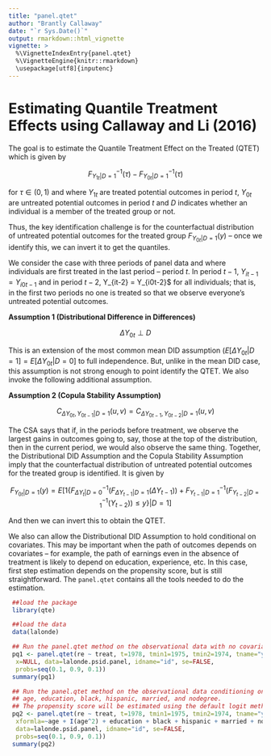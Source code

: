 ```yaml
---
title: "panel.qtet"
author: "Brantly Callaway"
date: "`r Sys.Date()`"
output: rmarkdown::html_vignette
vignette: >
  %\VignetteIndexEntry{panel.qtet}
  %\VignetteEngine{knitr::rmarkdown}
  \usepackage[utf8]{inputenc}
---
```


# Estimating Quantile Treatment Effects using Callaway and Li (2016)

The goal is to estimate the Quantile Treatment Effect on the Treated (QTET) which is given by

$$ F^{-1}_{Y_{1t}|D=1}(\tau) - F^{-1}_{Y_{0t}|D=1}(\tau) $$

for $\tau \in (0,1)$ and where $Y_{1t}$ are treated potential outcomes in period $t$, $Y_{0t}$ are untreated potential outcomes in period $t$ and $D$ indicates whether an individual is a member of the treated group or not.

Thus, the key identification challenge is for the counterfactual distribution of untreated potential outcomes for the treated group $F_{Y_{0t}|D=1}(y)$ -- once we identify this, we can invert it to get the quantiles.

We consider the case with three periods of panel data and where individuals are first treated in the last period -- period $t$.  In period $t-1$, $Y_{it-1} = Y_{i0t-1}$ and in period $t-2$, Y_{it-2} = Y_{i0t-2}$ for all individuals; that is, in the first two periods no one is treated so that we observe everyone's untreated potential outcomes.

**Assumption 1 (Distributional Difference in Differences)**

$$ \Delta Y_{0t} \perp D $$

This is an extension of the most common mean DID assumption ($E[\Delta Y_{0t}|D=1] = E[\Delta Y_{0t}|D=0]$ to full independence.  But, unlike in the mean DID case, this assumption is not strong enough to point identify the QTET.  We also invoke the following additional assumption.

**Assumption 2 (Copula Stability Assumption)**

$$ C_{\Delta Y_{0t}, Y_{0t-1} | D=1}(u,v) = C_{\Delta Y_{0t-1}, Y_{0t-2} | D=1}(u,v) $$

The CSA says that if, in the periods before treatment, we observe the largest gains in outcomes going to, say, those at the top of the distribution, then in the current period, we would also observe the same thing.  Together, the Distributional DID Assumption and the Copula Stability Assumption imply that the counterfactual distribution of untreated potential outcomes for the treated group is identified.  It is given by

$$ F_{Y_{0t}|D=1}(y) = E[1\{F^{-1}_{\Delta Y_{t}|D=0}(F_{\Delta Y_{t-1}|D=1}(\Delta Y_{t-1})) + F^{-1}_{Y_{t-1}|D=1}(F^{-1}_{Y_{t-2}|D=1}(Y_{t-2})) \leq y\} | D=1] $$

And then we can invert this to obtain the QTET.

We also can allow the Distributional DID Assumption to hold conditional on covariates.  This may be important when the path of outcomes depends on covariates -- for example, the path of earnings even in the absence of treatment is likely to depend on education, experience, etc.  In this case, first step estimation depends on the propensity score, but is still straightforward.  The `panel.qtet` contains all the tools needed to do the estimation.

```r
 ##load the package
 library(qte)

 ##load the data
 data(lalonde)

 ## Run the panel.qtet method on the observational data with no covariates
 pq1 <- panel.qtet(re ~ treat, t=1978, tmin1=1975, tmin2=1974, tname="year",
  x=NULL, data=lalonde.psid.panel, idname="id", se=FALSE,
  probs=seq(0.1, 0.9, 0.1))
 summary(pq1)

 ## Run the panel.qtet method on the observational data conditioning on
 ## age, education, black, hispanic, married, and nodegree.
 ## The propensity score will be estimated using the default logit method.
 pq2 <- panel.qtet(re ~ treat, t=1978, tmin1=1975, tmin2=1974, tname="year",
  xformla=~age + I(age^2) + education + black + hispanic + married + nodegree,
  data=lalonde.psid.panel, idname="id", se=FALSE,
  probs=seq(0.1, 0.9, 0.1))
 summary(pq2)
```